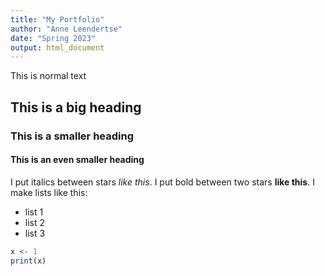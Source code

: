 ```yaml
---
title: "My Portfolio"
author: "Anne Leendertse"
date: "Spring 2023"
output: html_document
---
```


This is normal text

## This is a big heading

### This is a smaller heading

#### This is an even smaller heading

I put italics between stars *like this*.
I put bold between two stars **like this**.
I make lists like this:

  - list 1
  - list 2
  - list 3
  
  
```r
x <- 1
print(x)
```


